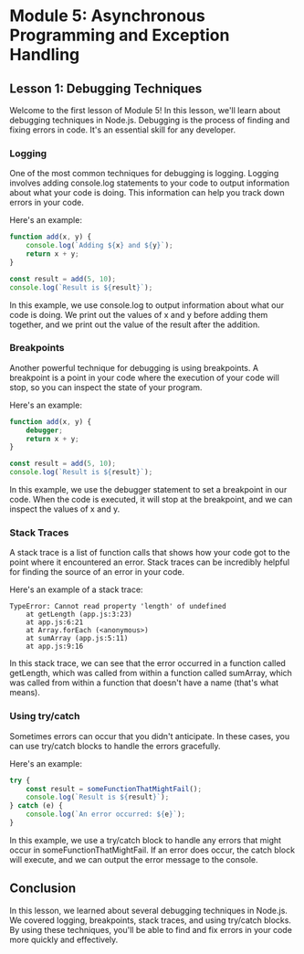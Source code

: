 # Module 5: Asynchronous Programming and Exception Handling

## Lesson 1: Debugging Techniques

Welcome to the first lesson of Module 5! In this lesson, we'll learn about debugging techniques in Node.js. Debugging is the process of finding and fixing errors in code. It's an essential skill for any developer. 

### Logging

One of the most common techniques for debugging is logging. Logging involves adding console.log statements to your code to output information about what your code is doing. This information can help you track down errors in your code. 

Here's an example:

```javascript
function add(x, y) {
    console.log(`Adding ${x} and ${y}`);
    return x + y;
}

const result = add(5, 10);
console.log(`Result is ${result}`);
```

In this example, we use console.log to output information about what our code is doing. We print out the values of x and y before adding them together, and we print out the value of the result after the addition.

### Breakpoints

Another powerful technique for debugging is using breakpoints. A breakpoint is a point in your code where the execution of your code will stop, so you can inspect the state of your program. 

Here's an example:

```javascript
function add(x, y) {
    debugger;
    return x + y;
}

const result = add(5, 10);
console.log(`Result is ${result}`);
```

In this example, we use the debugger statement to set a breakpoint in our code. When the code is executed, it will stop at the breakpoint, and we can inspect the values of x and y.

### Stack Traces

A stack trace is a list of function calls that shows how your code got to the point where it encountered an error. Stack traces can be incredibly helpful for finding the source of an error in your code.

Here's an example of a stack trace:

```
TypeError: Cannot read property 'length' of undefined
    at getLength (app.js:3:23)
    at app.js:6:21
    at Array.forEach (<anonymous>)
    at sumArray (app.js:5:11)
    at app.js:9:16
```

In this stack trace, we can see that the error occurred in a function called getLength, which was called from within a function called sumArray, which was called from within a function that doesn't have a name (that's what <anonymous> means).

### Using try/catch

Sometimes errors can occur that you didn't anticipate. In these cases, you can use try/catch blocks to handle the errors gracefully.

Here's an example:

```javascript
try {
    const result = someFunctionThatMightFail();
    console.log(`Result is ${result}`);
} catch (e) {
    console.log(`An error occurred: ${e}`);
}
```

In this example, we use a try/catch block to handle any errors that might occur in someFunctionThatMightFail. If an error does occur, the catch block will execute, and we can output the error message to the console.

## Conclusion

In this lesson, we learned about several debugging techniques in Node.js. We covered logging, breakpoints, stack traces, and using try/catch blocks. By using these techniques, you'll be able to find and fix errors in your code more quickly and effectively.